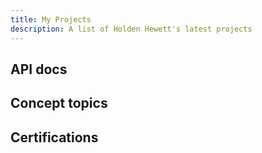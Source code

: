 ```yaml
---
title: My Projects
description: A list of Holden Hewett's latest projects
---
```


## API docs

<CardGrid>
  <LinkCard 
    title="Resident Manager API Docs" 
    href="/portfolio/sm-api/" 
    description="API docs for a SAAS offering to help third-parties integrate their property management systems into cloud central authentication"
  />
  <LinkCard 
    title="Passpoint API Docs"
    href="/portfolio/pp-api/" 
    description="API docs for a SAAS offering to enable Passpoint Wi-Fi technology"
  />
</CardGrid>

## Concept topics

<CardGrid>
  <LinkCard 
  title="Random MAC Addresses"
  href="/portfolio/random-mac/"
  description="Conceptual topic about how to identify and understand random hardware MAC addresses"
  />
  <LinkCard 
  title="RADIUS Security"
  href="/portfolio/radsec/"
  description="Conceptual topic explaining what RadSec is and how it works"
  />
</CardGrid>

## Certifications

<CardGrid>
  <LinkCard 
  title="TWHQ Capstone Project"
  href="/portfolio/twhq-capstone/"
  description="Capstone project for receiving a Technical Writing certificate from Technical Writer HQ"
  />
</CardGrid>